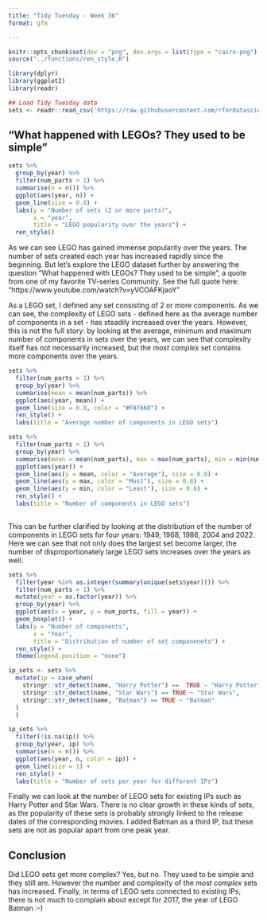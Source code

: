 ```yaml
---
title: "Tidy Tuesday - Week 36"
format: gfm

---
```

```r
knitr::opts_chunk$set(dev = "png", dev.args = list(type = "cairo-png"), fig.width = 10, fig.heigth = 6)
source("../functions/ren_style.R")
```


```r
library(dplyr)
library(ggplot2)
library(readr)
```


```r
## Load Tidy Tuesday data
sets <- readr::read_csv('https://raw.githubusercontent.com/rfordatascience/tidytuesday/master/data/2022/2022-09-06/sets.csv.gz')

```

## "What happened with LEGOs? They used to be simple"
```r
sets %>% 
  group_by(year) %>%
  filter(num_parts > 1) %>% 
  summarise(n = n()) %>% 
  ggplot(aes(year, n)) +
  geom_line(size = 0.8) +
  labs(y = "Number of sets (2 or more parts)",
       x = "year",
       title = "LEGO popularity over the years") +
  ren_style()
```
As we can see LEGO has gained immense popularity over the years. The number of sets created each year has increased rapidly since the beginning. But let's explore the LEGO dataset further by answering the question "What happened with LEGOs? They used to be simple", a quote from one of my favorite TV-series Community. See the full quote here: "https://www.youtube.com/watch?v=yVCOAFKjaoY"

As a LEGO set, I defined any set consisting of 2 or more components. As we can see, the complexity of LEGO sets - defined here as the average number of components in a set - has steadily increased over the years. However, this is not the full story: by looking at the average, minimum and maximum number of components in sets over the years, we can see that complexity itself has not necessarily increased, but the *most complex* set contains more components over the years.

```r

sets %>% 
  filter(num_parts > 1) %>% 
  group_by(year) %>% 
  summarise(mean = mean(num_parts)) %>% 
  ggplot(aes(year, mean)) +
  geom_line(size = 0.8, color = "#F8766D") +
  ren_style() +
  labs(title = "Average number of components in LEGO sets")
```
```r
sets %>%
  filter(num_parts > 1) %>% 
  group_by(year) %>% 
  summarise(mean = mean(num_parts), max = max(num_parts), min = min(num_parts)) %>% 
  ggplot(aes(year)) +
  geom_line(aes(y = mean, color = "Average"), size = 0.8) +
  geom_line(aes(y = max, color = "Most"), size = 0.8) +
  geom_line(aes(y = min, color = "Least"), size = 0.8) +
  ren_style() +
  labs(title = "Number of components in LEGO sets")
  
```



This can be further clarified by looking at the distribution of the number of components in LEGO sets for four years: 1949, 1968, 1986, 2004 and 2022. Here we can see that not only does the largest set become larger, the number of disproportionately large LEGO sets increases over the years as well.

```r
sets %>% 
  filter(year %in% as.integer(summary(unique(sets$year)))) %>%
  filter(num_parts > 1) %>%
  mutate(year = as.factor(year)) %>% 
  group_by(year) %>% 
  ggplot(aes(x = year, y = num_parts, fill = year)) +
  geom_boxplot() +
  labs(y = "Number of components",
       x = "Year",
       title = "Distribution of number of set componenets") +
  ren_style() +
  theme(legend.position = "none")
```
```r
ip_sets <- sets %>% 
  mutate(ip = case_when(
    stringr::str_detect(name, "Harry Potter") ==  TRUE ~ "Harry Potter",
    stringr::str_detect(name, "Star Wars") == TRUE ~ "Star Wars",
    stringr::str_detect(name, "Batman") == TRUE ~ "Batman"
  )
  )

ip_sets %>% 
  filter(!is.na(ip)) %>% 
  group_by(year, ip) %>% 
  summarise(n = n()) %>% 
  ggplot(aes(year, n, color = ip)) +
  geom_line(size = 1) +
  ren_style() +
  labs(title = "Number of sets per year for different IPs")
```

Finally we can look at the number of LEGO sets for existing IPs such as Harry Potter and Star Wars. There is no clear growth in these kinds of sets, as the popularity of these sets is probably strongly linked to the release dates of the corresponding movies. I added Batman as a third IP, but these sets are not as popular apart from one peak year.

## Conclusion
Did LEGO sets get more complex? Yes, but no. They used to be simple and they still are. However the number and complexity of the *most complex* sets has increased. Finally, in terms of LEGO sets connected to existing IPs, there is not much to complain about except for 2017, the year of LEGO Batman :-)

